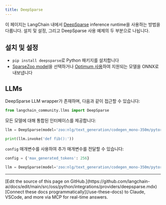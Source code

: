 ```yaml
---
title: DeepSparse
---
```


이 페이지는 LangChain 내에서 [DeepSparse](https://github.com/neuralmagic/deepsparse) inference runtime을 사용하는 방법을 다룹니다.
설치 및 설정, 그리고 DeepSparse 사용 예제의 두 부분으로 나뉩니다.

## 설치 및 설정

- `pip install deepsparse`로 Python 패키지를 설치합니다
- [SparseZoo model](https://sparsezoo.neuralmagic.com/?useCase=text_generation)을 선택하거나 [Optimum 사용](https://github.com/neuralmagic/notebooks/blob/main/notebooks/opt-text-generation-deepsparse-quickstart/OPT_Text_Generation_DeepSparse_Quickstart.ipynb)하여 지원되는 모델을 ONNX로 내보냅니다


## LLMs

DeepSparse LLM wrapper가 존재하며, 다음과 같이 접근할 수 있습니다:

```python
from langchain_community.llms import DeepSparse
```

모든 모델에 대해 통합된 인터페이스를 제공합니다:

```python
llm = DeepSparse(model='zoo:nlg/text_generation/codegen_mono-350m/pytorch/huggingface/bigpython_bigquery_thepile/base-none')

print(llm.invoke('def fib():'))
```

`config` 매개변수를 사용하여 추가 매개변수를 전달할 수 있습니다:

```python
config = {'max_generated_tokens': 256}

llm = DeepSparse(model='zoo:nlg/text_generation/codegen_mono-350m/pytorch/huggingface/bigpython_bigquery_thepile/base-none', config=config)
```

---

<Callout icon="pen-to-square" iconType="regular">
    [Edit the source of this page on GitHub.](https://github.com/langchain-ai/docs/edit/main/src/oss/python/integrations/providers/deepsparse.mdx)
</Callout>
<Tip icon="terminal" iconType="regular">
    [Connect these docs programmatically](/use-these-docs) to Claude, VSCode, and more via MCP for    real-time answers.
</Tip>
